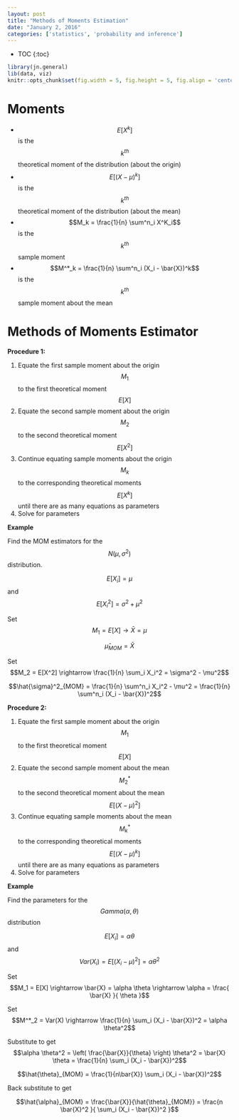 ```yaml
---
layout: post
title: "Methods of Moments Estimation"
date: "January 2, 2016"
categories: ['statistics', 'probability and inference']
---
```


* TOC
{:toc}

```r
library(jn.general)
lib(data, viz)
knitr::opts_chunk$set(fig.width = 5, fig.height = 5, fig.align = 'center')
```

# Moments

* $$E[X^k]$$ is the $$k^{th}$$ theoretical moment of the distribution (about the origin)
* $$E[(X - \mu)^k]$$ is the $$k^{th}$$ theoretical moment of the distribution (about the mean)
* $$M_k = \frac{1}{n} \sum^n_i X^K_i$$ is the $$k^{th}$$ sample moment
* $$M^*_k = \frac{1}{n} \sum^n_i (X_i - \bar{X})^k$$ is the $$k^{th}$$ sample moment about the mean

# Methods of Moments Estimator

**Procedure 1:**

1. Equate the first sample moment about the origin $$M_1$$ to the first theoretical moment $$E[X]$$
2. Equate the second sample moment about the origin $$M_2$$ to the second theoretical moment $$E[X^2]$$
3. Continue equating sample moments about the origin $$M_k$$ to the corresponding theoretical moments $$E[X^k]$$ until there are as many equations as parameters
4. Solve for parameters

**Example**

Find the MOM estimators for the $$N(\mu, \sigma^2)$$ distribution.

$$E[X_i] = \mu$$ and $$E[X_i^2] = \sigma^2 + \mu^2$$

Set $$M_1 = E[X] \rightarrow \bar{X} = \mu$$

$$\hat{\mu}_{MOM} = \bar{X}$$

Set $$M_2 = E[X^2] \rightarrow \frac{1}{n} \sum_i X_i^2 = \sigma^2 - \mu^2$$

$$\hat{\sigma}^2_{MOM} = \frac{1}{n} \sum^n_i X_i^2 - \mu^2 = \frac{1}{n} \sum^n_i (X_i - \bar{X})^2$$

**Procedure 2:**

1. Equate the first sample moment about the origin $$M_1$$ to the first theoretical moment $$E[X]$$
2. Equate the second sample moment about the mean $$M^*_2$$ to the second theoretical moment about the mean $$E[(X-\mu)^2]$$
3. Continue equating sample moments about the mean $$M^*_k$$ to the corresponding theoretical moments $$E[(X-\mu)^k]$$ until there are as many equations as parameters
4. Solve for parameters

**Example**

Find the parameters for the $$Gamma(\alpha, \theta)$$ distribution

$$E[X_i] = \alpha \theta$$ and $$Var(X_i) = E[(X_i - \mu)^2] = \alpha \theta^2$$


Set $$M_1 = E[X] \rightarrow \bar{X} = \alpha \theta \rightarrow \alpha = \frac{ \bar{X} }{ \theta }$$

Set $$M^*_2 = Var(X) \rightarrow \frac{1}{n} \sum_i (X_i - \bar{X})^2 = \alpha \theta^2$$

Substitute to get $$\alpha \theta^2 = \left( \frac{\bar{X}}{\theta} \right) \theta^2 = \bar{X} \theta = \frac{1}{n} \sum_i (X_i - \bar{X})^2$$

$$\hat{\theta}_{MOM} = \frac{1}{n\bar{X}} \sum_i (X_i - \bar{X})^2$$

Back substitute to get 

$$\hat{\alpha}_{MOM} = \frac{\bar{X}}{\hat{\theta}_{MOM}} = \frac{n \bar{X}^2 }{ \sum_i (X_i - \bar{X})^2 }$$
